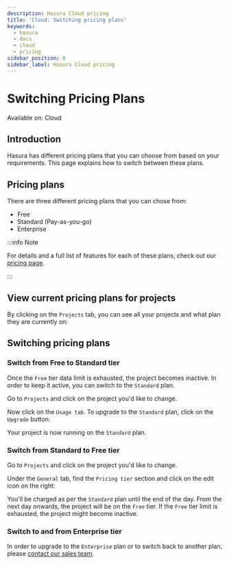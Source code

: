 ```yaml
---
description: Hasura Cloud pricing
title: 'Cloud: Switching pricing plans'
keywords:
  - hasura
  - docs
  - cloud
  - pricing
sidebar_position: 8
sidebar_label: Hasura Cloud pricing
---
```



# Switching Pricing Plans

<div className='badge badge--primary heading-badge'>Available on: Cloud</div>

## Introduction

Hasura has different pricing plans that you can choose from based on your requirements. This page explains how to switch
between these plans.

## Pricing plans

There are three different pricing plans that you can chose from:

- Free
- Standard (Pay-as-you-go)
- Enterprise

:::info Note

For details and a full list of features for each of these plans, check out our
[pricing page](https://hasura.io/pricing/).

:::

## View current pricing plans for projects

By clicking on the `Projects` tab, you can see all your projects and what plan they are currently on:

<Thumbnail src='/img/projects/project-pricing-plans.png' alt='Billing overview' width='1200px' />

## Switching pricing plans

### Switch from **Free** to **Standard** tier

Once the `Free` tier data limit is exhausted, the project becomes inactive. In order to keep it active, you can switch
to the `Standard` plan.

Go to `Projects` and click on the project you'd like to change.

Now click on the `Usage tab`. To upgrade to the `Standard` plan, click on the `Upgrade` button:

<Thumbnail src='/img/projects/upgrade-to-paid-plan.png' alt='Upgrade to the Standard plan' width='1200px' />

Your project is now running on the `Standard` plan.

### Switch from **Standard** to **Free** tier

Go to `Projects` and click on the project you'd like to change.

Under the `General` tab, find the `Pricing tier` section and click on the edit icon on the right:

<Thumbnail src='/img/projects/switch-to-free-plan.png' alt='Switch from Standard to Free tier' width='1200px' />

You'll be charged as per the `Standard` plan until the end of the day. From the next day onwards, the project will be on
the `Free` tier. If the `Free` tier limit is exhausted, the project might become inactive.

### Switch to and from **Enterprise** tier

In order to upgrade to the `Enterprise` plan or to switch back to another plan, please
[contact our sales team](https://hasura.io/contact-us/?type=hasuraenterprise).
